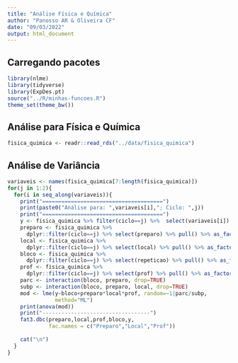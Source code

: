 ```yaml
---
title: "Análise Física e Química"
author: "Panosso AR & Oliveira CF"
date: "09/03/2022"
output: html_document
---
```


## Carregando pacotes
```r
library(nlme)
library(tidyverse)
library(ExpDes.pt)
source("../R/minhas-funcoes.R")
theme_set(theme_bw())
```

## Análise para Física e Química
```r
fisica_quimica <- readr::read_rds("../data/fisica_quimica")
```

## Análise de Variância
```r
variaveis <- names(fisica_quimica[7:length(fisica_quimica)])
for(j in 1:2){
  for(i in seq_along(variaveis)){
    print("======================================")
    print(paste0("Análise para: ",variaveis[i],"; Ciclo: ",j))
    print("======================================")
    y <- fisica_quimica %>% filter(ciclo==j) %>%  select(variaveis[i]) %>% pull()
    preparo <- fisica_quimica %>% 
      dplyr::filter(ciclo==j) %>% select(preparo) %>% pull() %>% as_factor()
    local <- fisica_quimica %>% 
      dplyr::filter(ciclo==j) %>% select(local) %>% pull() %>% as_factor()
    bloco <- fisica_quimica %>% 
      dplyr::filter(ciclo==j) %>% select(repeticao) %>% pull() %>% as_factor()
    prof <- fisica_quimica %>%  
      dplyr::filter(ciclo==j) %>% select(prof) %>% pull() %>% as_factor()
    parc <- interaction(bloco, preparo, drop=TRUE)
    subp <- interaction(bloco, preparo, local, drop=TRUE)
    mod <- lme(y~bloco+preparo*local*prof, random=~1|parc/subp,
               method="ML")
    print(anova(mod))
    print("----------------------------------")
    fat3.dbc(preparo,local,prof,bloco,y,
             fac.names = c("Preparo","Local","Prof"))
    
    cat("\n")  
  }
}
```




